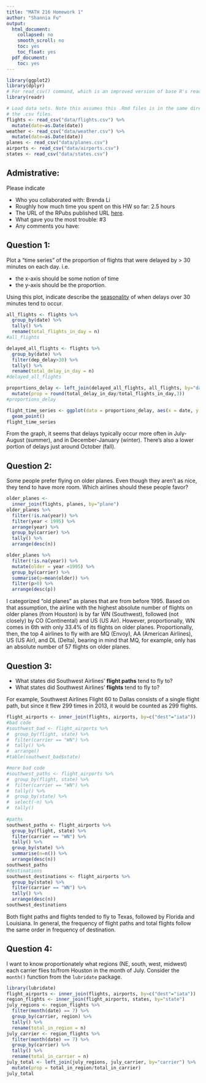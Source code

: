 ```yaml
---
title: "MATH 216 Homework 1"
author: "Shannia Fu"
output:
  html_document:
    collapsed: no
    smooth_scroll: no
    toc: yes
    toc_float: yes
  pdf_document:
    toc: yes
---
```


```r
library(ggplot2)
library(dplyr)
# For read_csv() command, which is an improved version of base R's read.csv()
library(readr) 

# Load data sets. Note this assumes this .Rmd files is in the same directory as
# the .csv files.
flights <- read_csv("data/flights.csv") %>% 
  mutate(date=as.Date(date))
weather <- read_csv("data/weather.csv") %>% 
  mutate(date=as.Date(date))
planes <- read_csv("data/planes.csv")
airports <- read_csv("data/airports.csv")
states <- read_csv("data/states.csv")
```





## Admistrative:

Please indicate

* Who you collaborated with: Brenda Li
* Roughly how much time you spent on this HW so far: 2.5 hours
* The URL of the RPubs published URL [here](http://rpubs.com/shannia/hw1).
* What gave you the most trouble: #3
* Any comments you have:





## Question 1:

Plot a "time series" of the proportion of flights that were delayed by > 30 minutes on each day.  i.e.
 
* the x-axis should be some notion of time
* the y-axis should be the proportion.


Using this plot, indicate describe the
[seasonality](https://en.wikipedia.org/wiki/Seasonality) of when delays over 30
minutes tend to occur.




```r
all_flights <- flights %>%
  group_by(date) %>% 
  tally() %>% 
  rename(total_flights_in_day = n)
#all_flights

delayed_all_flights <- flights %>% 
  group_by(date) %>% 
  filter(dep_delay>30) %>% 
  tally() %>% 
  rename(total_delay_in_day = n)
#delayed_all_flights

proportions_delay <- left_join(delayed_all_flights, all_flights, by="date") %>% 
  mutate(prop = round(total_delay_in_day/total_flights_in_day,3))
#proportions_delay

flight_time_series <- ggplot(data = proportions_delay, aes(x = date, y = prop)) + labs(title="Proportions Delay per day") +
  geom_point()
flight_time_series
```
From the graph, it seems that delays typically occur more often in July-August (summer), and in December-January (winter). There's also a lower portion of delays just around October (fall).

## Question 2:

Some people prefer flying on older planes.  Even though they aren't as nice,
they tend to have more room.  Which airlines should these people favor?


```r
older_planes <-
  inner_join(flights, planes, by="plane")
older_planes %>% 
  filter(!is.na(year)) %>% 
  filter(year < 1995) %>% 
  arrange(year) %>% 
  group_by(carrier) %>% 
  tally() %>% 
  arrange(desc(n))

older_planes %>% 
  filter(!is.na(year)) %>% 
  mutate(older = year <1995) %>% 
  group_by(carrier) %>% 
  summarise(p=mean(older)) %>%
  filter(p>0) %>% 
  arrange(desc(p)) 
```
I categorized "old planes" as planes that are from before 1995. Based on that assumption, the airline with the highest absolute number of flights on older planes (from Houston) is by far WN (Southwest), followed (not closely) by CO (Continental) and US (US Air). However, proportionally, WN comes in 6th with only 33.4% of its flights on older planes. Proportionally, then, the top 4 airlines to fly with are MQ (Envoy), AA (American Airlines), US (US Air), and DL (Delta), bearing in mind that MQ, for example, only has an absolute number of 57 flights on older planes.




## Question 3:

* What states did Southwest Airlines' **flight paths** tend to fly to?
* What states did Southwest Airlines' **flights** tend to fly to?

For example, Southwest Airlines Flight 60 to Dallas consists of a single flight
path, but since it flew 299 times in 2013, it would be counted as 299 flights.

```r
flight_airports <- inner_join(flights, airports, by=c("dest"="iata"))
#bad code
#southwest_bad <- flight_airports %>% 
#  group_by(flight, state) %>% 
#  filter(carrier == "WN") %>% 
#  tally() %>% 
#  arrange()
#table(southwest_bad$state)

#more bad code
#southwest_paths <- flight_airports %>% 
#  group_by(flight, state) %>% 
#  filter(carrier == "WN") %>% 
#  tally() %>% 
#  group_by(state) %>% 
#  select(-n) %>% 
#  tally()
  
#paths
southwest_paths <- flight_airports %>% 
  group_by(flight, state) %>% 
  filter(carrier == "WN") %>% 
  tally() %>% 
  group_by(state) %>% 
  summarise(n=n()) %>% 
  arrange(desc(n))
southwest_paths
#destinations
southwest_destinations <- flight_airports %>% 
  group_by(state) %>% 
  filter(carrier == "WN") %>% 
  tally() %>% 
  arrange(desc(n))
southwest_destinations

```
Both flight paths and flights tended to fly to Texas, followed by Florida and Louisiana. In general, the frequency of flight paths and total flights follow the same order in frequency of destination.



## Question 4:

I want to know proportionately what regions (NE, south, west, midwest) each 
carrier flies to/from Houston in the month of July.  Consider the `month()`
function from the `lubridate` package.

```r
library(lubridate)
flight_airports <- inner_join(flights, airports, by=c("dest"="iata"))
region_flights <- inner_join(flight_airports, states, by="state")
july_regions <- region_flights %>% 
  filter(month(date) == 7) %>% 
  group_by(carrier, region) %>% 
  tally() %>% 
  rename(total_in_region = n)
july_carrier <- region_flights %>% 
  filter(month(date) == 7) %>% 
  group_by(carrier) %>% 
  tally() %>% 
  rename(total_in_carrier = n)
july_total <- left_join(july_regions, july_carrier, by="carrier") %>% 
  mutate(prop = total_in_region/total_in_carrier)
july_total
```
